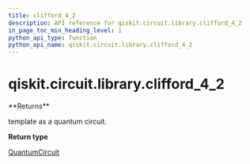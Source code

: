 ```yaml
---
title: clifford_4_2
description: API reference for qiskit.circuit.library.clifford_4_2
in_page_toc_min_heading_level: 1
python_api_type: function
python_api_name: qiskit.circuit.library.clifford_4_2
---
```


<span id="qiskit-circuit-library-clifford-4-2" />

# qiskit.circuit.library.clifford\_4\_2

<Function id="qiskit.circuit.library.clifford_4_2" isDedicatedPage={true} github="https://github.com/qiskit/qiskit/tree/stable/0.20/qiskit/circuit/library/templates/clifford/clifford_4_2.py" signature="clifford_4_2()">
  **Returns**

  template as a quantum circuit.

  **Return type**

  [QuantumCircuit](qiskit.circuit.QuantumCircuit "qiskit.circuit.QuantumCircuit")
</Function>

